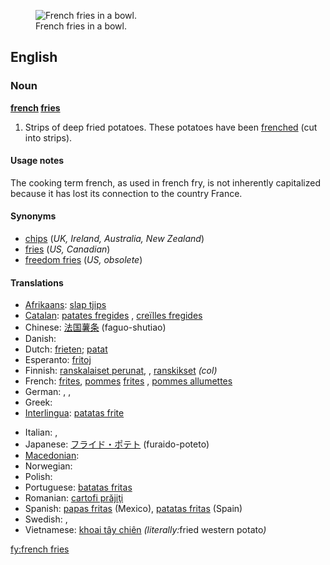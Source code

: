 [[Image:Pommes-1.jpg|thumb|French fries in a bowl.]]
==English==

===Noun===
{{wikipedia}}
'''[[french]] [[fries]]'''

# {{chiefly|North American}} Strips of deep fried potatoes.  These potatoes have been [[frenched]] (cut into strips).

====Usage notes====
The cooking term french, as used in french fry, is not inherently capitalized because it has lost its connection to the country France.

====Synonyms====
* [[chips]] (''UK, Ireland, Australia, New Zealand'')
* [[fries]] (''US, Canadian'')
* [[freedom fries]] (''US, obsolete'')

====Translations====
{{trans-top|deep fried strips of potato}}
* [[Afrikaans]]: [[slap tjips]]
* [[Catalan]]: [[patates fregides]] {{f}}, [[creïlles fregides]] {{f}}
* Chinese: [[法国薯条]] (faguo-shutiao)
* Danish: {{t+|da|pomfrit|c}}
* Dutch: [[frieten]]; [[patat]]
* Esperanto: [[fritoj]]
* Finnish: [[ranskalaiset perunat]], {{t-|fi|ranskanperunat}}, [[ranskikset]] ''(col)''
* French: [[frites]], [[pomme]]s [[frites]] {{f|p}}, [[pommes allumettes]] {{f}}
* German: {{t+|de|Pommes frites|f|p}}, {{t-|de|Pommes|f|p}}, {{t-|de|Fritten|f|p}}
* Greek: {{t-|el|τηγανιτές πατάτες|f|p|tr=tiganités patátes}}
* [[Interlingua]]: [[patatas frite]]
{{trans-mid}}
* Italian: {{t-|it|patate fritte|f|p}}, {{t-|it|patatine fritte|f|p}}
* Japanese: [[フライド・ポテト]] (furaido-poteto)
* [[Macedonian]]: {{t|mk|помфрит|m|tr=pomfrít}}
* Norwegian: {{t-|no|pommes frites|m}}
* Polish: {{t-|pl|frytki|p}}
* Portuguese: [[batatas fritas]]
* Romanian: [[cartofi prăjiţi]] {{m|p}}
* Spanish: [[papas fritas]] (Mexico), [[patatas fritas]] (Spain)
* Swedish: {{t-|sv|pommes frites|c}}, {{t-|sv|strips|p}}
* Vietnamese: [[khoai tây chiên]] ''(literally: ''fried western potato'')''
{{trans-bottom}}

[[fy:french fries]]